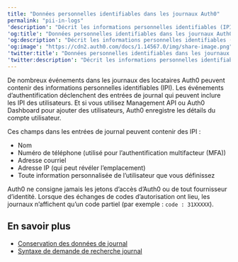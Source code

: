 ```yaml
---
title: "Données personnelles identifiables dans les journaux Auth0"
permalink: "pii-in-logs"
'description': "Décrit les informations personnelles identifiables (IPI) possibles que Auth0 écrit dans les journaux des locataires."
'og:title': "Données personnelles identifiables dans les journaux Auth0"
'og:description': "Décrit les informations personnelles identifiables (IPI) possibles que Auth0 écrit dans les journaux des locataires."
'og:image': "https://cdn2.auth0.com/docs/1.14567.0/img/share-image.png"
'twitter:title': "Données personnelles identifiables dans les journaux Auth0"
'twitter:description': "Décrit les informations personnelles identifiables (IPI) possibles que Auth0 écrit dans les journaux des locataires."
---
```


De nombreux événements dans les journaux des locataires Auth0 peuvent contenir des informations personnelles identifiables (IPI). Les événements d’authentification déclenchent des entrées de journal qui peuvent inclure les IPI des utilisateurs. Et si vous utilisez <Tooltip href="/docs/fr-ca/glossary?term=management-api" tip="Management API
Un produit permettant aux clients d’effectuer des tâches administratives." cta="Voir le glossaire">Management API</Tooltip> ou <Tooltip href="/docs/fr-ca/glossary?term=auth0-dashboard" tip="Auth0 Dashboard
Principal produit d’Auth0 pour configurer vos services." cta="Voir le glossaire">Auth0 Dashboard</Tooltip> pour ajouter des utilisateurs, Auth0 enregistre les détails du compte utilisateur.

Ces champs dans les entrées de journal peuvent contenir des IPI :

* Nom
* Numéro de téléphone (utilisé pour l’authentification multifacteur (<Tooltip href="/docs/fr-ca/glossary?term=multifactor-authentication" tip="Authentification multifacteur (MFA)
Processus d’authentification de l’utilisateur qui utilise un facteur en plus du nom d’utilisateur et du mot de passe, tel qu’un code par SMS." cta="Voir le glossaire">MFA</Tooltip>))
* Adresse courriel
* Adresse IP (qui peut révéler l’emplacement)
* Toute information personnalisée de l’utilisateur que vous définissez

Auth0 ne consigne jamais les jetons d’accès d’Auth0 ou de tout fournisseur d’identité. Lorsque des échanges de codes d’autorisation ont lieu, les journaux n’affichent qu’un code partiel (par exemple : `code : 31XXXXX`).

## En savoir plus

* [Conservation des données de journal](/docs/fr-ca/deploy-monitor/logs/log-data-retention)
* [Syntaxe de demande de recherche journal](/docs/fr-ca/deploy-monitor/logs/log-search-query-syntax)
